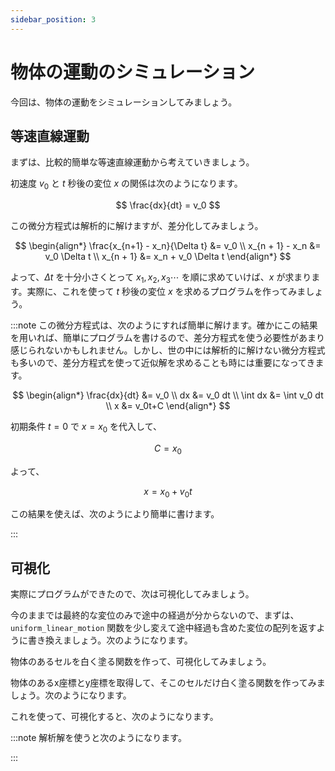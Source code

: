 ```yaml
---
sidebar_position: 3
---
```



# 物体の運動のシミュレーション

今回は、物体の運動をシミュレーションしてみましょう。

## 等速直線運動

まずは、比較的簡単な等速直線運動から考えていきましょう。

初速度 $v_0$ と $t$ 秒後の変位 $x$ の関係は次のようになります。

$$
\frac{dx}{dt} = v_0
$$

この微分方程式は解析的に解けますが、差分化してみましょう。

$$
\begin{align*}
    \frac{x_{n+1} - x_n}{\Delta t} &= v_0 \\
    x_{n + 1} - x_n                &= v_0 \Delta t \\
    x_{n + 1}                      &= x_n + v_0 \Delta t
\end{align*}
$$

よって、$\Delta t$ を十分小さくとって $x_1,x_2,x_3 \cdots$ を順に求めていけば、$x$ が求まります。実際に、これを使って $t$ 秒後の変位 $x$ を求めるプログラムを作ってみましょう。

<ViewSource path="/simulation/uniform_linear_motion.ipynb" />

:::note
この微分方程式は、次のようにすれば簡単に解けます。確かにこの結果を用いれば、簡単にプログラムを書けるので、差分方程式を使う必要性があまり感じられないかもしれません。しかし、世の中には解析的に解けない微分方程式も多いので、差分方程式を使って近似解を求めることも時には重要になってきます。

$$
\begin{align*}
    \frac{dx}{dt} &= v_0 \\
    dx            &= v_0 dt \\
    \int dx       &= \int v_0 dt \\
    x             &= v_0t+C
\end{align*}
$$

初期条件 $t = 0$ で $x = x_0$ を代入して、

$$
C = x_0
$$

よって、

$$
x = x_0 + v_0t
$$

この結果を使えば、次のようにより簡単に書けます。

<ViewSource path="/simulation/uniform_linear_motion_analytical.ipynb" />

:::

## 可視化

実際にプログラムができたので、次は可視化してみましょう。

今のままでは最終的な変位のみで途中の経過が分からないので、まずは、`uniform_linear_motion` 関数を少し変えて途中経過も含めた変位の配列を返すように書き換えましょう。次のようになります。

<ViewSource path="/simulation/uniform_linear_motion_return_array.ipynb" />

物体のあるセルを白く塗る関数を作って、可視化してみましょう。

物体のあるx座標とy座標を取得して、そこのセルだけ白く塗る関数を作ってみましょう。次のようになります。

<ViewSource path="/simulation/draw_cell.ipynb" />

これを使って、可視化すると、次のようになります。

<ViewSource path="/simulation/uniform_linear_motion_view.ipynb" />

:::note
解析解を使うと次のようになります。

<ViewSource path="/simulation/uniform_linear_motion_view_analytical.ipynb" />
:::
